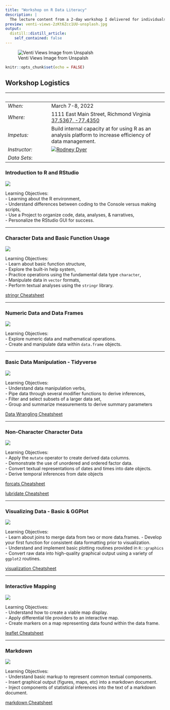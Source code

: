 ```yaml
---
title: "Workshop on R Data Literacy"
description: |
  The lecture content from a 2-day workshop I delivered for individuals working at the Virginia Department of Environmental Quality tht focused on building a foundation of data analysis using R.
preview: venti-views-2zKt6Zcc1UU-unsplash.jpg
output:
  distill::distill_article:
    self_contained: false
---
```


![Venti Views Image from Unspalsh](venti-views-2zKt6Zcc1UU-unsplash.jpg)

```r
knitr::opts_chunk$set(echo = FALSE)
```


## Workshop Logistics


&nbsp; | &nbsp;
---------|------------------------  
*When:*  | March 7-8, 2022  
*Where:* | 1111 East Main Street, Richmond Virginia [37.5367, -77.4350](https://www.google.com/maps/place/1111+E+Main+St,+Richmond,+VA+23219/@37.5365814,-77.4372005,17z/data=!3m1!4b1!4m5!3m4!1s0x89b111183eed8707:0x24b3c78b6da63e39!8m2!3d37.5365772!4d-77.4350118)  
*Impetus:*|   Build internal capacity at for using R as an analysis platform to increase efficiency of data management.  
*Instructor:* | [![Rodney Dyer](https://live.staticflickr.com/65535/51278950913_17e0f63c25_w_d.jpg)](https://dyerlab.org/dyerprofile/dyerprofile)  
*Data Sets*: | 


### Introduction to R and RStudio

[![](https://live.staticflickr.com/65535/51918328672_a036cccc64_w_d.jpg)](https://dyerlab.github.io/ENVS-Lectures/deq/1_r_environment/slides.html#1)    

Learning Objectives:  
  - Learning about the R environment,  
  - Understand differences between coding to the Console versus making scripts,   
  - Use a Project to organize code, data, analyses, & narratives,  
  - Personalize the RStudio GUI for success.  

---

### Character Data and Basic Function Usage
[![](https://live.staticflickr.com/65535/51920091958_05b2b3d335_w_d.jpg)](https://dyerlab.github.io/ENVS-Lectures/deq/2_functions_strings/slides.html#1)

Learning Objectives:  
  - Learn about basic function structure,  
  - Explore the built-in help system,  
  - Practice operations using the fundamental data type `character`,  
  - Manipulate data in `vector` formats,  
  - Perform textual analyses using the `stringr` library.  

[stringr Cheatsheet](https://evoldyn.gitlab.io/evomics-2018/ref-sheets/R_strings.pdf) 


---

### Numeric Data and Data Frames

[![](https://live.staticflickr.com/65535/51920323369_e11f07482c_w_d.jpg)](https://dyerlab.github.io/ENVS-Lectures/deq/3_numeric_dataframes/slides.html#1)

Learning Objectives:  
  - Explore numeric data and mathematical operations.  
  - Create and manipulate data within `data.frame` objects.  
 

---

### Basic Data Manipulation - Tidyverse
[![](https://live.staticflickr.com/65535/51920874490_ffbe78cd17_w_d.jpg)](https://dyerlab.github.io/ENVS-Lectures/deq/4_data_manipulations/slides.html#1)

Learning Objectives:  
  - Understand data manipulation verbs,     
  - Pipe data through several modifier functions to derive inferences,  
  - Filter and select subsets of a larger data set,  
  - Group and summarize measurements to derive summary parameters

[Data Wrangling Cheatsheet](https://www.rstudio.com/wp-content/uploads/2015/02/data-wrangling-cheatsheet.pdf)

  

---
  
  
### Non-Character Character Data
[![](https://live.staticflickr.com/65535/51919286977_d51edafdcd_w_d.jpg)](https://dyerlab.github.io/ENVS-Lectures/deq/5_dates_factors/slides.html#1)

Learning Objectives:    
  - Apply the `mutate` operator to create derived data columns.    
  - Demonstrate the use of unordered and ordered factor data.  
  - Convert textual representations of dates and times into date objects.  
  - Derive temporal inferences from date objects  

[forcats Cheatsheet](http://www.flutterbys.com.au/stats/downloads/slides/figure/factors.pdf)  

[lubridate Cheatsheet](https://raw.githubusercontent.com/rstudio/cheatsheets/main/lubridate.pdf)


---


### Visualizing Data - Basic & GGPlot
[![](https://live.staticflickr.com/65535/51921177672_fc98325ac5_w_d.jpg)](https://dyerlab.github.io/ENVS-Lectures/deq/6_visualizations/slides.html#1)

Learning Objectives:  
  - Learn about joins to merge data from two or more data.frames.
  - Develop your first function for consistent data formatting prior to visualization.    
  - Understand and implement basic plotting routines provided in `R::graphics`  
  - Convert raw data into high-quality graphical output using a variety of  `ggplot2` routines.  
  
[visualization Cheatsheet](https://raw.githubusercontent.com/rstudio/cheatsheets/main/data-visualization.pdf)

---


### Interactive Mapping 
[![](https://live.staticflickr.com/65535/51922384318_7e0579398d_w_d.jpg)](https://dyerlab.github.io/ENVS-Lectures/deq/7_mapping/slides.html#1)

Learning Objectives:  
  - Understand how to create a viable map display.  
  - Apply differential tile providers to an interactive map.  
  - Create markers on a map representing data found within the data frame.  

[leaflet Cheatsheet](https://ugoproto.github.io/ugo_r_doc/pdf/leaflet-cheat-sheet.pdf)

---

### Markdown 
[![](https://live.staticflickr.com/65535/51921199347_3ec6b4e7c5_w_d.jpg)](https://dyerlab.github.io/ENVS-Lectures/deq/9_markdown/slides.html#1)

Learning Objectives:   
  - Understand basic markup to represent common textual components.  
  - Insert graphical output (figures, maps, etc) into a markdown document.  
  - Inject components of statistical inferences into the text of a markdown document.  
  
[markdown Cheatsheet](https://raw.githubusercontent.com/rstudio/cheatsheets/main/rmarkdown.pdf)

